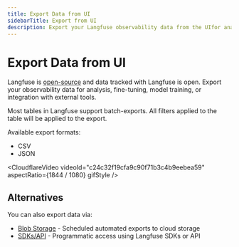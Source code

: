 ```yaml
---
title: Export Data from UI
sidebarTitle: Export from UI
description: Export your Langfuse observability data from the UIfor analysis, fine-tuning, and integration with external tools.
---
```


# Export Data from UI

Langfuse is [open-source](/open-source) and data tracked with Langfuse is open. Export your observability data for analysis, fine-tuning, model training, or integration with external tools.

Most tables in Langfuse support batch-exports. All filters applied to the table will be applied to the export.

Available export formats:

- CSV
- JSON

<CloudflareVideo
  videoId="c24c32f19cfa9c90f71b3c4b9eebea59"
  aspectRatio={1844 / 1080}
  gifStyle
/>

## Alternatives

You can also export data via:

- [Blob Storage](/docs/api-and-data-platform/features/export-to-blob-storage) - Scheduled automated exports to cloud storage
- [SDKs/API](/docs/api-and-data-platform/features/public-api) - Programmatic access using Langfuse SDKs or API
